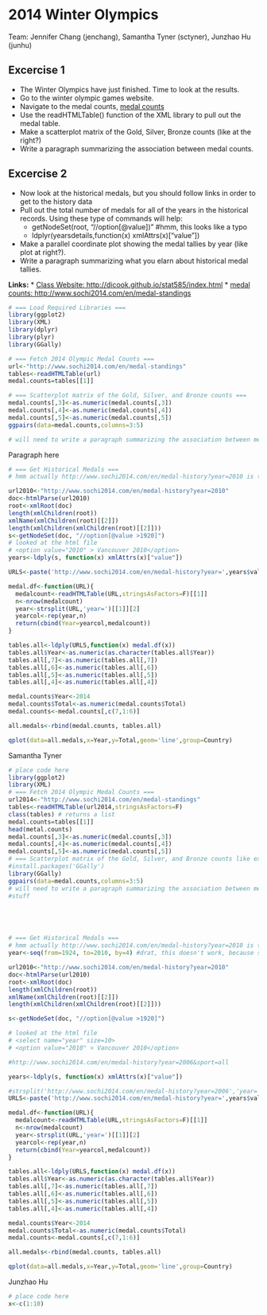 2014 Winter Olympics 
========================================================
Team: Jennifer Chang (jenchang), Samantha Tyner (sctyner), Junzhao Hu (junhu)

Excercise 1
-----------
* The Winter Olympics have just finished.  Time to look at the results.
* Go to the winter olympic games website.
* Navigate to the medal counts, [medal counts](http://www.sochi2014.com/en/medal-standings)
* Use the readHTMLTable() function of the XML library to pull out the medal table.
* Make a scatterplot matrix of the Gold, Silver, Bronze counts (like at the right?)
* Write a paragraph summarizing the association between medal counts.

Excercise 2
-----------
* Now look at the historical medals, but you should follow links in order to get to the history data
* Pull out the total number of medals for all of the years in the historical records.  Using these type of commands will help:
  * getNodeSet(root, "//option[@value])"  #hmm, this looks like a typo
  * ldplyr(yearsdetails,function(x) xmlAttrs(x)["value"])
* Make a parallel coordinate plot showing the medal tallies by year (like plot at right?).
* Write a paragraph summarizing what you elarn about historical medal tallies.

**Links:**
* [Class Website: http://dicook.github.io/stat585/index.html](http://dicook.github.io/stat585/index.html)
* [medal counts: http://www.sochi2014.com/en/medal-standings](http://www.sochi2014.com/en/medal-standings)

```r
# === Load Required Libraries ===
library(ggplot2)
library(XML)
library(dplyr)
library(plyr)
library(GGally)

# === Fetch 2014 Olympic Medal Counts ===
url<-"http://www.sochi2014.com/en/medal-standings"
tables<-readHTMLTable(url)
medal.counts=tables[[1]]

# === Scatterplot matrix of the Gold, Silver, and Bronze counts ===
medal.counts[,3]<-as.numeric(medal.counts[,3])
medal.counts[,4]<-as.numeric(medal.counts[,4])
medal.counts[,5]<-as.numeric(medal.counts[,5])
ggpairs(data=medal.counts,columns=3:5)

# will need to write a paragraph summarizing the association between metal counts
```
Paragraph here
```r
# === Get Historical Medals ===
# hmm actually http://www.sochi2014.com/en/medal-history?year=2010 is this year

url2010<-"http://www.sochi2014.com/en/medal-history?year=2010"
doc<-htmlParse(url2010)
root<-xmlRoot(doc)
length(xmlChildren(root))
xmlName(xmlChildren(root)[[2]])
length(xmlChildren(xmlChildren(root)[[2]]))
s<-getNodeSet(doc, "//option[@value >1920]")
# looked at the html file
# <option value="2010" > Vancouver 2010</option>
years<-ldply(s, function(x) xmlAttrs(x)["value"])

URLS<-paste('http://www.sochi2014.com/en/medal-history?year=',years$value,sep='')

medal.df<-function(URL){
  medalcount<-readHTMLTable(URL,stringsAsFactors=F)[[1]]
  n<-nrow(medalcount)
  year<-strsplit(URL,'year=')[[1]][2]
  yearcol<-rep(year,n)
  return(cbind(Year=yearcol,medalcount))
}

tables.all<-ldply(URLS,function(x) medal.df(x))
tables.all$Year<-as.numeric(as.character(tables.all$Year))
tables.all[,7]<-as.numeric(tables.all[,7])
tables.all[,6]<-as.numeric(tables.all[,6])
tables.all[,5]<-as.numeric(tables.all[,5])
tables.all[,4]<-as.numeric(tables.all[,4])

medal.counts$Year<-2014
medal.counts$Total<-as.numeric(medal.counts$Total)
medal.counts<-medal.counts[,c(7,1:6)]

all.medals<-rbind(medal.counts, tables.all)

qplot(data=all.medals,x=Year,y=Total,geom='line',group=Country)

```

Samantha Tyner
```r
# place code here
library(ggplot2)
library(XML)
# === Fetch 2014 Olympic Medal Counts ===
url2014<-"http://www.sochi2014.com/en/medal-standings"
tables<-readHTMLTable(url2014,stringsAsFactors=F)
class(tables) # returns a list
medal.counts=tables[[1]]
head(metal.counts)
medal.counts[,3]<-as.numeric(medal.counts[,3])
medal.counts[,4]<-as.numeric(medal.counts[,4])
medal.counts[,5]<-as.numeric(medal.counts[,5])
# === Scatterplot matrix of the Gold, Silver, and Bronze counts like example? ===
#install.packages('GGally')
library(GGally)
ggpairs(data=medal.counts,columns=3:5)
# will need to write a paragraph summarizing the association between metal counts
#stuff





# === Get Historical Medals ===
# hmm actually http://www.sochi2014.com/en/medal-history?year=2010 is this year
year<-seq(from=1924, to=2010, by=4) #drat, this doesn't work, because some of the years are missing on the website... Oh well.

url2010<-"http://www.sochi2014.com/en/medal-history?year=2010"
doc<-htmlParse(url2010)
root<-xmlRoot(doc)
length(xmlChildren(root))
xmlName(xmlChildren(root)[[2]])
length(xmlChildren(xmlChildren(root)[[2]]))

s<-getNodeSet(doc, "//option[@value >1920]")

# looked at the html file
# <select name="year" size=10>
# <option value="2010" > Vancouver 2010</option>

#http://www.sochi2014.com/en/medal-history?year=2006&sport=all

years<-ldply(s, function(x) xmlAttrs(x)["value"])

#strsplit('http://www.sochi2014.com/en/medal-history?year=2006','year=')[[1]][2]
URLS<-paste('http://www.sochi2014.com/en/medal-history?year=',years$value,sep='')

medal.df<-function(URL){
  medalcount<-readHTMLTable(URL,stringsAsFactors=F)[[1]]
  n<-nrow(medalcount)
  year<-strsplit(URL,'year=')[[1]][2]
  yearcol<-rep(year,n)
  return(cbind(Year=yearcol,medalcount))
}

tables.all<-ldply(URLS,function(x) medal.df(x))
tables.all$Year<-as.numeric(as.character(tables.all$Year))
tables.all[,7]<-as.numeric(tables.all[,7])
tables.all[,6]<-as.numeric(tables.all[,6])
tables.all[,5]<-as.numeric(tables.all[,5])
tables.all[,4]<-as.numeric(tables.all[,4])

medal.counts$Year<-2014
medal.counts$Total<-as.numeric(medal.counts$Total)
medal.counts<-medal.counts[,c(7,1:6)]

all.medals<-rbind(medal.counts, tables.all)

qplot(data=all.medals,x=Year,y=Total,geom='line',group=Country)


```

Junzhao Hu
```r
# place code here
x<-c(1:10)
```

